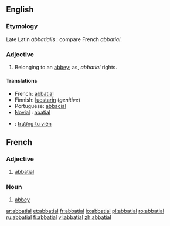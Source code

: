 ==English==

===Etymology===
Late Latin ''abbatialis'' : compare French ''abbatial''.

===Adjective===
{{en-adj}}

# Belonging to an [[abbey]]; as, ''abbatial'' rights.

====Translations====
{{top}}
*French: [[abbatial#French|abbatial]]
*Finnish: [[luostari|luostarin]] (''genitive'')
*Portuguese: [[abbacial]]
*[[Novial]] : [[abatial]]

{{ttbc-top}}
*{{ttbc|Vietnamese}}: [[trưởng tu viện]]
{{trans-bottom}}

==French==

===Adjective===
{{fr-adj|mp=abbatiaux}}

# [[abbatial#English|abbatial]]

===Noun===
{{fr-noun|m|plural=abbatiaux}}

# [[abbey]]

[[ar:abbatial]]
[[et:abbatial]]
[[fr:abbatial]]
[[io:abbatial]]
[[pl:abbatial]]
[[ro:abbatial]]
[[ru:abbatial]]
[[fi:abbatial]]
[[vi:abbatial]]
[[zh:abbatial]]